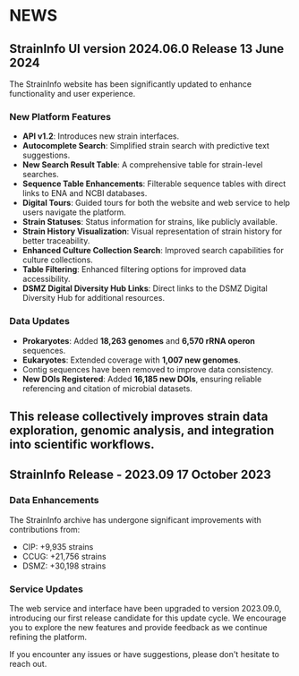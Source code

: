 
<ContentContainer>
<Container>

# NEWS

## StrainInfo UI version 2024.06.0 Release <date>13 June 2024</date>

The StrainInfo website has been significantly updated
to enhance functionality and user experience.  

### New Platform Features 

- **API v1.2**: Introduces new strain interfaces.
- **Autocomplete Search**: Simplified strain search with predictive text suggestions.  
- **New Search Result Table**: A comprehensive table for strain-level searches.  
- **Sequence Table Enhancements**: Filterable sequence tables with direct links to ENA and NCBI databases.  
- **Digital Tours**: Guided tours for both the website and web service to help users navigate the platform.  
- **Strain Statuses**: Status information for strains, like publicly available.  
- **Strain History Visualization**: Visual representation of strain history for better traceability.  
- **Enhanced Culture Collection Search**: Improved search capabilities for culture collections.  
- **Table Filtering**: Enhanced filtering options for improved data accessibility.  
- **DSMZ Digital Diversity Hub Links**: Direct links to the DSMZ Digital Diversity Hub for additional resources.  

### Data Updates 

- **Prokaryotes**: Added **18,263 genomes** and **6,570 rRNA operon** sequences.  
- **Eukaryotes**: Extended coverage with **1,007 new genomes**.  
- Contig sequences have been removed to improve data consistency.  
- **New DOIs Registered**: Added **16,185 new DOIs**, ensuring reliable referencing and citation of microbial datasets.  

This release collectively improves strain data exploration, genomic analysis, and integration into scientific workflows.
---

## StrainInfo Release - 2023.09 <date>17 October 2023</date>

### Data Enhancements

The StrainInfo archive has undergone significant improvements with contributions from:

- CIP: +9,935 strains
- CCUG: +21,756 strains    
- DSMZ: +30,198 strains  

### Service Updates

The web service and interface have been upgraded to version 2023.09.0, introducing
our first release candidate for this update cycle. 
We encourage you to explore the new features and provide feedback as we continue refining the platform.

If you encounter any issues or have suggestions, please don't hesitate to reach out.

</Container>
</ContentContainer>